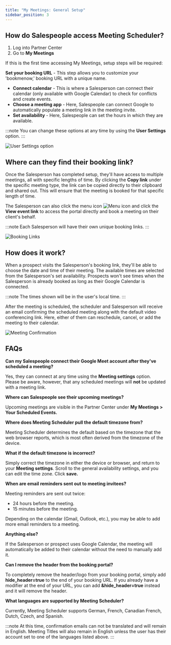 ```yaml
---
title: "My Meetings: General Setup"
sidebar_position: 3
---
```


## How do Salespeople access Meeting Scheduler?

1. Log into Partner Center
2. Go to **My Meetings**

If this is the first time accessing My Meetings, setup steps will be required:

**Set your booking URL** - This step allows you to customize your 'bookmenow,' booking URL with a unique name.

- **Connect calendar** - This is where a Salesperson can connect their calendar (only available with Google Calendar) to check for conflicts and create events.
- **Choose a meeting app** - Here, Salespeople can connect Google to automatically populate a meeting link in the meeting invite.
- **Set availability** - Here, Salespeople can set the hours in which they are available.

:::note
You can change these options at any time by using the **User Settings** option.
:::

![User Settings option](/img/crm/my-meetings/user-settings.png)

## Where can they find their booking link?

Once the Salesperson has completed setup, they'll have access to multiple meetings, all with specific lengths of time. By clicking the **Copy link** under the specific meeting type, the link can be copied directly to their clipboard and shared out. This will ensure that the meeting is booked for that specific length of time.

The Salesperson can also click the menu icon ![Menu icon](/img/crm/my-meetings/menu-icon.png) and click the **View event link** to access the portal directly and book a meeting on their client's behalf.

:::note
Each Salesperson will have their own unique booking links.
:::

![Booking Links](/img/crm/my-meetings/booking-link.png)

## How does it work?

When a prospect visits the Salesperson's booking link, they'll be able to choose the date and time of their meeting. The available times are selected from the Salesperson's set availability. Prospects won't see times when the Salesperson is already booked as long as their Google Calendar is connected.

:::note
The times shown will be in the user's local time.
:::

After the meeting is scheduled, the scheduler and Salesperson will receive an email confirming the scheduled meeting along with the default video conferencing link. Here, either of them can reschedule, cancel, or add the meeting to their calendar.

![Meeting Confirmation](/img/crm/my-meetings/meeting-confirmation.png)

## FAQs

**Can my Salespeople connect their Google Meet account after they've scheduled a meeting?**

Yes, they can connect at any time using the **Meeting settings** option. Please be aware, however, that any scheduled meetings will **not** be updated with a meeting link.

**Where can Salespeople see their upcoming meetings?**

Upcoming meetings are visible in the Partner Center under **My Meetings > Your Scheduled Events.**

**Where does Meeting Scheduler pull the default timezone from?**

Meeting Scheduler determines the default based on the timezone that the web browser reports, which is most often derived from the timezone of the device.

**What if the default timezone is incorrect?**

Simply correct the timezone in either the device or browser, and return to your **Meeting settings**. Scroll to the general availability settings, and you can edit the time zone. Click **save.**

**When are email reminders sent out to meeting invitees?**

Meeting reminders are sent out twice:

- 24 hours before the meeting.
- 15 minutes before the meeting.

Depending on the calendar (Gmail, Outlook, etc.), you may be able to add more email reminders to a meeting.

**Anything else?**

If the Salesperson or prospect uses Google Calendar, the meeting will automatically be added to their calendar without the need to manually add it.

**Can I remove the header from the booking portal?**

To completely remove the header/logo from your booking portal, simply add **hide_header=true** to the end of your booking URL. If you already have a modifier at the end of your URL, you can add **&hide_header=true** instead and it will remove the header.

**What languages are supported by Meeting Scheduler?**

Currently, Meeting Scheduler supports German, French, Canadian French, Dutch, Czech, and Spanish.

:::note
At this time, confirmation emails can not be translated and will remain in English. Meeting Titles will also remain in English unless the user has their account set to one of the languages listed above.
:::